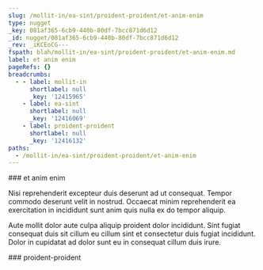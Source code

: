 ```yaml
---
slug: /mollit-in/ea-sint/proident-proident/et-anim-enim
type: nugget
_key: 081af365-6cb9-440b-80df-7bcc871d6d12
_id: nugget/081af365-6cb9-440b-80df-7bcc871d6d12
_rev: _iKCEoCG---
fspath: blah/mollit-in/ea-sint/proident-proident/et-anim-enim.md
label: et anim enim
pageRefs: {}
breadcrumbs:
  - - label: mollit-in
      shortlabel: null
      _key: '12415965'
    - label: ea-sint
      shortlabel: null
      _key: '12416069'
    - label: proident-proident
      shortlabel: null
      _key: '12416132'
paths:
  - /mollit-in/ea-sint/proident-proident/et-anim-enim
---
```


<NuggetArea>
<Nugget slug="/mollit-in/ea-sint/proident-proident/et-anim-enim" type="nugget" _key="081af365-6cb9-440b-80df-7bcc871d6d12" _id="nugget/081af365-6cb9-440b-80df-7bcc871d6d12" _rev="_iKCEoCG---" fspath="blah/mollit-in/ea-sint/proident-proident/et-anim-enim.md" label="et anim enim" paths="/mollit-in/ea-sint/proident-proident/et-anim-enim">
<NuggetBody>
### et anim enim

Nisi reprehenderit excepteur duis deserunt ad ut consequat. Tempor commodo deserunt velit in nostrud. Occaecat minim reprehenderit ea exercitation in incididunt sunt anim quis nulla ex do tempor aliquip.

Aute mollit dolor aute culpa aliquip proident dolor incididunt. Sint fugiat consequat duis sit cillum eu cillum sint et consectetur duis fugiat incididunt. Dolor in cupidatat ad dolor sunt eu in consequat cillum duis irure.

</NuggetBody>
<Breadcrumbs>
<Crumbs>
<Crumb _key="12415965" label="mollit-in" /><Crumb _key="12416069" label="ea-sint" /><Crumb _key="12416132" label="proident-proident" />
</Crumbs>
</Breadcrumbs>
</Nugget>

<NuggetsInbound>
</NuggetsInbound>
<NuggetsOutbound>
</NuggetsOutbound>
</NuggetArea>
<PassagesInbound>
<Passage direction="inbound" type="passage" _key="12416132" _id="passage/12416132" _rev="_iKCEoCC---" label="proident-proident" passage="proident-proident" fspath="blah/mollit-in/ea-sint/proident-proident" paths="/mollit-in/ea-sint/proident-proident" slug="/mollit-in/ea-sint/proident-proident">
<NuggetBody>
### proident-proident

</NuggetBody>
<Breadcrumbs>
<Crumbs>
<Crumb _key="12415965" label="mollit-in" /><Crumb _key="12416069" label="ea-sint" />
</Crumbs>
</Breadcrumbs>
</Passage>

</PassagesInbound>
<PassagesOutbound>
</PassagesOutbound>